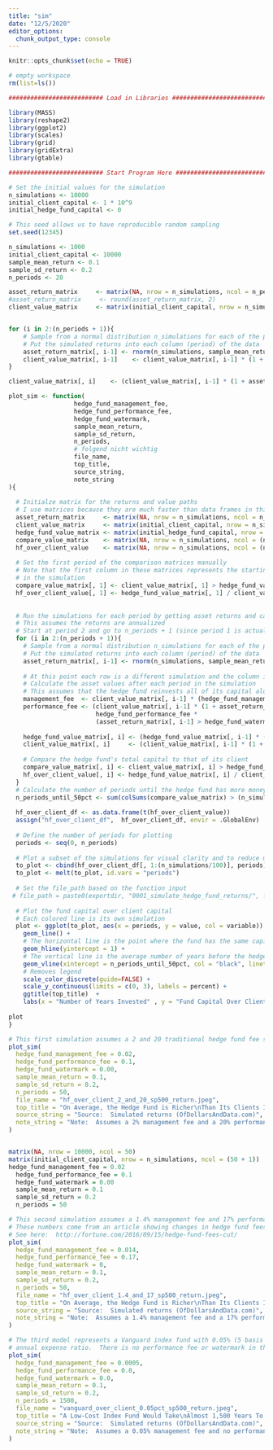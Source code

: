 ```yaml
---
title: "sim"
date: "12/5/2020"
editor_options: 
  chunk_output_type: console
---
```


```r
knitr::opts_chunk$set(echo = TRUE)
```

```r
# empty workspace
rm(list=ls())
```


```r
########################## Load in Libraries ########################## #

library(MASS)
library(reshape2)
library(ggplot2)
library(scales)
library(grid)
library(gridExtra)
library(gtable)
```

```r
########################## Start Program Here ######################### #

# Set the initial values for the simulation
n_simulations <- 10000
initial_client_capital <- 1 * 10^9                            
initial_hedge_fund_capital <- 0

# This seed allows us to have reproducible random sampling
set.seed(12345)
```

```r
n_simulations <- 1000
initial_client_capital <- 10000 
sample_mean_return <- 0.1
sample_sd_return <- 0.2
n_periods <- 20
```




```r
asset_return_matrix     <- matrix(NA, nrow = n_simulations, ncol = n_periods)
#asset_return_matrix     <- round(asset_return_matrix, 2)
client_value_matrix     <- matrix(initial_client_capital, nrow = n_simulations, ncol = (n_periods))


for (i in 2:(n_periods + 1)){
    # Sample from a normal distribution n_simulations for each of the periods in our model
    # Put the simulated returns into each column (period) of the data
    asset_return_matrix[, i-1] <- rnorm(n_simulations, sample_mean_return, sample_sd_return)
    client_value_matrix[, i-1]    <- client_value_matrix[, i-1] * (1 + asset_return_matrix[, i-1])
}

client_value_matrix[, i]    <- (client_value_matrix[, i-1] * (1 + asset_return_matrix[, i-1]))

```



```r
plot_sim <- function(
                  hedge_fund_management_fee, 
                  hedge_fund_performance_fee, 
                  hedge_fund_watermark, 
                  sample_mean_return, 
                  sample_sd_return,
                  n_periods,
                  # folgend nicht wichtig
                  file_name,
                  top_title,
                  source_string,
                  note_string
){
  
  # Initialze matrix for the returns and value paths
  # I use matrices because they are much faster than data frames in this regard
  asset_return_matrix     <- matrix(NA, nrow = n_simulations, ncol = n_periods)
  client_value_matrix     <- matrix(initial_client_capital, nrow = n_simulations, ncol = (n_periods + 1))
  hedge_fund_value_matrix <- matrix(initial_hedge_fund_capital, nrow = n_simulations, ncol = (n_periods + 1))
  compare_value_matrix    <- matrix(NA, nrow = n_simulations, ncol = (n_periods + 1))
  hf_over_client_value    <- matrix(NA, nrow = n_simulations, ncol = (n_periods + 1))
  
  # Set the first period of the comparison matrices manually
  # Note that the first column in these matrices represents the starting (0-th period)
  # in the simulation
  compare_value_matrix[, 1] <- client_value_matrix[, 1] > hedge_fund_value_matrix[, 1]
  hf_over_client_value[, 1] <- hedge_fund_value_matrix[, 1] / client_value_matrix[, 1] 
  
  
  # Run the simulations for each period by getting asset returns and calculating asset values
  # This assumes the returns are annualized
  # Start at period 2 and go to n_periods + 1 (since period 1 is actually the 0-th period)
  for (i in 2:(n_periods + 1)){
    # Sample from a normal distribution n_simulations for each of the periods in our model
    # Put the simulated returns into each column (period) of the data
    asset_return_matrix[, i-1] <- rnorm(n_simulations, sample_mean_return, sample_sd_return)
    
    # At this point each row is a different simulation and the column is the i-th period
    # Calculate the asset values after each period in the simulation
    # This assumes that the hedge fund reinvests all of its capital alongside its client
    management_fee  <- client_value_matrix[, i-1] * (hedge_fund_management_fee)
    performance_fee <- (client_value_matrix[, i-1] * (1 + asset_return_matrix[, i-1]) - client_value_matrix[, i-1]) * 
                        hedge_fund_performance_fee * 
                        (asset_return_matrix[, i-1] > hedge_fund_watermark)    
    
    hedge_fund_value_matrix[, i] <- (hedge_fund_value_matrix[, i-1] * (1 + asset_return_matrix[, i-1])) + management_fee + performance_fee
    client_value_matrix[, i]     <- (client_value_matrix[, i-1] * (1 + asset_return_matrix[, i-1])) - management_fee - performance_fee
  
    # Compare the hedge fund's total capital to that of its client
    compare_value_matrix[, i] <- client_value_matrix[, i] > hedge_fund_value_matrix[, i]
    hf_over_client_value[, i] <- hedge_fund_value_matrix[, i] / client_value_matrix[, i]
  }
  # Calculate the number of periods until the hedge fund has more money than its client
  n_periods_until_50pct <- sum(colSums(compare_value_matrix) > (n_simulations / 2))
  
  hf_over_client_df <- as.data.frame(t(hf_over_client_value))
  assign("hf_over_client_df",  hf_over_client_df, envir = .GlobalEnv)
  
  # Define the number of periods for plotting
  periods <- seq(0, n_periods)
  
  # Plot a subset of the simulations for visual clarity and to reduce memory size of plot
  to_plot <- cbind(hf_over_client_df[, 1:(n_simulations/100)], periods)
  to_plot <- melt(to_plot, id.vars = "periods")
  
  # Set the file_path based on the function input 
 # file_path = paste0(exportdir, "0001_simulate_hedge_fund_returns/", file_name)
  
  # Plot the fund capital over client capital
  # Each colored line is its own simulation
  plot <- ggplot(to_plot, aes(x = periods, y = value, col = variable))  +
    geom_line() +
    # The horizontal line is the point where the fund has the same capital as its client
    geom_hline(yintercept = 1) +
    # The vertical line is the average number of years before the hedge fund has more capital than its client 
    geom_vline(xintercept = n_periods_until_50pct, col = "black", linetype = "longdash", alpha = 0.25) +
    # Removes legend  
    scale_color_discrete(guide=FALSE) +
    scale_y_continuous(limits = c(0, 3), labels = percent) +
    ggtitle(top_title)  +
    labs(x = "Number of Years Invested" , y = "Fund Capital Over Client Capital")
  
plot
}
```



```r
# This first simulation assumes a 2 and 20 traditional hedge fund fee structure
plot_sim(
  hedge_fund_management_fee = 0.02, 
  hedge_fund_performance_fee = 0.1, 
  hedge_fund_watermark = 0.00, 
  sample_mean_return = 0.1, 
  sample_sd_return = 0.2,
  n_periods = 50,
  file_name = "hf_over_client_2_and_20_sp500_return.jpeg",
  top_title = "On Average, the Hedge Fund is Richer\nThan Its Clients In Less Than 20 Years",
  source_string = "Source:  Simulated returns (OfDollarsAndData.com)",
  note_string = "Note:  Assumes a 2% management fee and a 20% performance fee."
)


matrix(NA, nrow = 10000, ncol = 50)
matrix(initial_client_capital, nrow = n_simulations, ncol = (50 + 1))
hedge_fund_management_fee = 0.02
  hedge_fund_performance_fee = 0.1 
  hedge_fund_watermark = 0.00 
  sample_mean_return = 0.1 
  sample_sd_return = 0.2
  n_periods = 50
```


```r
# This second simulation assumes a 1.4% management fee and 17% performance fee
# These numbers come from an article showing changes in hedge fund fees
# See here:  http://fortune.com/2016/09/15/hedge-fund-fees-cut/
plot_sim(
  hedge_fund_management_fee = 0.014, 
  hedge_fund_performance_fee = 0.17, 
  hedge_fund_watermark = 0, 
  sample_mean_return = 0.1, 
  sample_sd_return = 0.2,
  n_periods = 50,
  file_name = "hf_over_client_1.4_and_17_sp500_return.jpeg",
  top_title = "On Average, the Hedge Fund is Richer\nThan Its Clients In Less Than 25 Years",
  source_string = "Source:  Simulated returns (OfDollarsAndData.com)",
  note_string = "Note:  Assumes a 1.4% management fee and a 17% performance fee."
)

# The third model represents a Vanguard index fund with 0.05% (5 basis points) for its
# annual expense ratio.  There is no performance fee or watermark in this scenario.
plot_sim(
  hedge_fund_management_fee = 0.0005, 
  hedge_fund_performance_fee = 0.0, 
  hedge_fund_watermark = 0.0, 
  sample_mean_return = 0.1, 
  sample_sd_return = 0.2,
  n_periods = 1500,
  file_name = "vanguard_over_client_0.05pct_sp500_return.jpeg",
  top_title = "A Low-Cost Index Fund Would Take\nAlmost 1,500 Years To Be Richer Than Its Clients",
  source_string = "Source:  Simulated returns (OfDollarsAndData.com)",
  note_string = "Note:  Assumes a 0.05% management fee and no performance fee."
)
```


